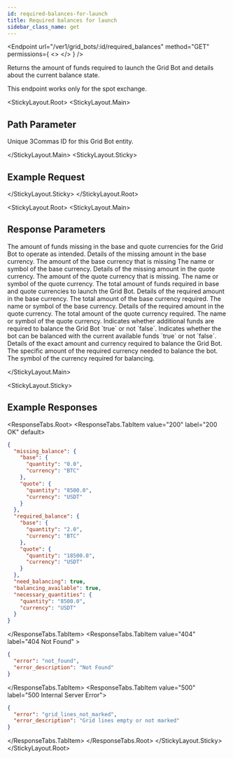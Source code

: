 ```yaml
---
id: required-balances-for-launch
title: Required balances for launch
sidebar_class_name: get
---
```



<Endpoint
  url="/ver1/grid_bots/:id/required_balances"
  method="GET"
  permissions={
    <>
      <Permission title="Permission" description="BOTS_READ" />
      <Permission title="Security" description="SIGNED" />
    </>
  }
/>

Returns the amount of funds required to launch the Grid Bot and details about the current balance state.

<Informer variant="danger">
This endpoint works only for the spot exchange.
</Informer>

<Separator />

<StickyLayout.Root>
<StickyLayout.Main>

## Path Parameter
<ApiParam name='id' type='integer' id="id" required>
   Unique 3Commas ID for this Grid Bot entity.
</ApiParam>

</StickyLayout.Main>
<StickyLayout.Sticky>

## Example Request

<NoContentEndpoint method="GET" endpoint='/ver1/grid_bots/12345678/required_balances' />

</StickyLayout.Sticky>
</StickyLayout.Root>

<StickyLayout.Root>
<StickyLayout.Main>

## Response Parameters

<ApiParam name="missing_balance" type="object" id="missing_balance">
   The amount of funds missing in the base and quote currencies for the Grid Bot to operate as intended.
    <CollapsibleNestedParams>
    <ApiParam name='base' type='object' id='base'>
      Details of the missing amount in the base currency.
    </ApiParam>
      <CollapsibleNestedParams>
         <ApiParam name='quantity' type='string' id='quantity'>
             The amount of the base currency that is missing
         </ApiParam>
         <ApiParam name='currency' type='string' id='currency'>
            The name or symbol of the base currency.
         </ApiParam>
      </CollapsibleNestedParams>
    <ApiParam name='quote' type='object' id='quote'>
      Details of the missing amount in the quote currency.
    </ApiParam>
      <CollapsibleNestedParams>
         <ApiParam name='quantity' type='string' id='quantity'>
             The amount of the quote currency that is missing.
         </ApiParam>
         <ApiParam name='currency' type='string' id='currency'>
            The name or symbol of the quote currency.
         </ApiParam>
      </CollapsibleNestedParams>
    </CollapsibleNestedParams>
</ApiParam>
<ApiParam name="required_balance" type="object" id="required_balance">
   The total amount of funds required in base and quote currencies to launch the Grid Bot.
   <CollapsibleNestedParams>
      <ApiParam name='base' type='object' id='base'>
         Details of the required amount in the base currency.
      </ApiParam>
         <CollapsibleNestedParams>
          <ApiParam name='quantity' type='string' id='quantity'>
                The total amount of the base currency required.
            </ApiParam>
            <ApiParam name='currency' type='string' id='currency'>
            The name or symbol of the base currency.
            </ApiParam>
         </CollapsibleNestedParams>
    <ApiParam name='quote' type='object' id='quote'>
      Details of the required amount in the quote currency.
    </ApiParam>
      <CollapsibleNestedParams>
         <ApiParam name='quantity' type='string' id='quantity'>
             The total amount of the quote currency required.
         </ApiParam>
         <ApiParam name='currency' type='string' id='currency'>
            The name or symbol of the quote currency.
         </ApiParam>
      </CollapsibleNestedParams>
    </CollapsibleNestedParams>
</ApiParam>
<ApiParam name="need_balancing" type="boolean" id="need_balancing">
   Indicates whether additional funds are required to balance the Grid Bot `true` or not `false`.
</ApiParam>
<ApiParam name="balancing_available" type="boolean" id="balancing_available">
   Indicates whether the bot can be balanced with the current available funds `true` or not `false`.
</ApiParam>
<ApiParam name="necessary_quantities" type="object" id="necessary_quantities">
   Details of the exact amount and currency required to balance the Grid Bot.
   <CollapsibleNestedParams>
    <ApiParam name='quantity' type='string' id='quantity'>
      The specific amount of the required currency needed to balance the bot.
    </ApiParam>
    <ApiParam name='currency' type='string' id='currency'>
      The symbol of the currency required for balancing.
    </ApiParam>
    </CollapsibleNestedParams>
</ApiParam>

</StickyLayout.Main>

<StickyLayout.Sticky>

## Example Responses
<ResponseTabs.Root>
<ResponseTabs.TabItem value="200" label="200 OK" default>

```json
{
  "missing_balance": {
    "base": {
      "quantity": "0.0",
      "currency": "BTC"
    },
    "quote": {
      "quantity": "8500.0",
      "currency": "USDT"
    }
  },
  "required_balance": {
    "base": {
      "quantity": "2.0",
      "currency": "BTC"
    },
    "quote": {
      "quantity": "18500.0",
      "currency": "USDT"
    }
  },
  "need_balancing": true,
  "balancing_available": true,
  "necessary_quantities": {
    "quantity": "8500.0",
    "currency": "USDT"
  }
}
```
</ResponseTabs.TabItem>
<ResponseTabs.TabItem value="404" label="404 Not Found" >

```json
{
  "error": "not_found",
  "error_description": "Not Found"
}
```
</ResponseTabs.TabItem>
<ResponseTabs.TabItem value="500" label="500 Internal Server Error">

```json
{
  "error": "grid_lines_not_marked",
  "error_description": "Grid lines empty or not marked"
}
```
  </ResponseTabs.TabItem>
</ResponseTabs.Root>
</StickyLayout.Sticky>
</StickyLayout.Root>
